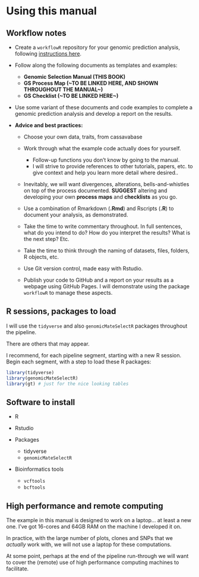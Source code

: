 # Using this manual

## Workflow notes

-   Create a `workflowR` repository for your genomic prediction analysis, following [instructions here](#create_project).

-   Follow along the following documents as templates and examples:

    -   **Genomic Selection Manual (THIS BOOK)**
    -   **GS Process Map (\~TO BE LINKED HERE, AND SHOWN THROUGHOUT THE MANUAL\~)**
    -   **GS Checklist (\~TO BE LINKED HERE\~)**

-   Use some variant of these documents and code examples to complete a genomic prediction analysis and develop a report on the results.

-   **Advice and best practices:**

    -   Choose your own data, traits, from cassavabase

    -   Work through what the example code actually does for yourself.

        -   Follow-up functions you don't know by going to the manual.
        -   I will strive to provide references to other tutorials, papers, etc. to give context and help you learn more detail where desired..

    -   Inevitably, we will want divergences, alterations, bells-and-whistles on top of the process documented. **SUGGEST** altering and developing your own **process maps** and **checklists** as you go.

    -   Use a combination of Rmarkdown (**.Rmd**) and Rscripts (**.R**) to document your analysis, as demonstrated.

    -   Take the time to write commentary throughout. In full sentences, what do you intend to do? How do you interpret the results? What is the next step? Etc.

    -   Take the time to think through the naming of datasets, files, folders, R objects, etc.

    -   Use Git version control, made easy with Rstudio.

    -   Publish your code to GitHub and a report on your results as a webpage using GitHub Pages. I will demonstrate using the package `workflowR` to manage these aspects.

## R sessions, packages to load

I will use the `tidyverse` and also `genomicMateSelectR` packages throughout the pipeline.

There are others that may appear.

I recommend, for each pipeline segment, starting with a new R session. Begin each segment, with a step to load these R packages:

```r
library(tidyverse)
library(genomicMateSelectR)
library(gt) # just for the nice looking tables
```

## Software to install

-   R

-   Rstudio

-   Packages

    -   tidyverse
    -   `genomicMateSelectR`

-   Bioinformatics tools

    -   `vcftools`
    -   `bcftools`

## High performance and remote computing

The example in this manual is designed to work on a laptop... at least a new one. I've got 16-cores and 64GB RAM on the machine I developed it on. 

In practice, with the large number of plots, clones and SNPs that we _actually_ work with, we will not use a laptop for these computations.

At some point, perhaps at the end of the pipeline run-through we will want to cover the (remote) use of high performance computing machines to facilitate.